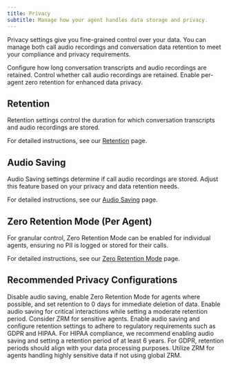 ```yaml
---
title: Privacy
subtitle: Manage how your agent handles data storage and privacy.
---
```


Privacy settings give you fine-grained control over your data. You can manage both call audio recordings and conversation data retention to meet your compliance and privacy requirements.

<CardGroup cols={3}>
  <Card
    title="Retention"
    icon="database"
    href="/docs/conversational-ai/customization/privacy/retention"
  >
    Configure how long conversation transcripts and audio recordings are retained.
  </Card>
  <Card
    title="Audio Saving"
    icon="microphone"
    href="/docs/conversational-ai/customization/privacy/audio-saving"
  >
    Control whether call audio recordings are retained.
  </Card>
  <Card
    title="Zero Retention Mode"
    icon="shield-check"
    href="/docs/conversational-ai/customization/privacy/zrm"
  >
    Enable per-agent zero retention for enhanced data privacy.
  </Card>
</CardGroup>

## Retention

Retention settings control the duration for which conversation transcripts and audio recordings are stored.

For detailed instructions, see our [Retention](/docs/conversational-ai/customization/privacy/retention) page.

## Audio Saving

Audio Saving settings determine if call audio recordings are stored. Adjust this feature based on your privacy and data retention needs.

For detailed instructions, see our [Audio Saving](/docs/conversational-ai/customization/privacy/audio-saving) page.

## Zero Retention Mode (Per Agent)

For granular control, Zero Retention Mode can be enabled for individual agents, ensuring no PII is logged or stored for their calls.

For detailed instructions, see our [Zero Retention Mode](/docs/conversational-ai/customization/privacy/zero-retention-mode) page.

## Recommended Privacy Configurations

<AccordionGroup>
  <Accordion title="Maximum Privacy">
    Disable audio saving, enable Zero Retention Mode for agents where possible, and set retention to
    0 days for immediate deletion of data.
  </Accordion>
  <Accordion title="Balanced Privacy">
    Enable audio saving for critical interactions while setting a moderate retention period.
    Consider ZRM for sensitive agents.
  </Accordion>
  <Accordion title="Compliance Focus">
    Enable audio saving and configure retention settings to adhere to regulatory requirements such
    as GDPR and HIPAA. For HIPAA compliance, we recommend enabling audio saving and setting a
    retention period of at least 6 years. For GDPR, retention periods should align with your data
    processing purposes. Utilize ZRM for agents handling highly sensitive data if not using global
    ZRM.
  </Accordion>
</AccordionGroup>

